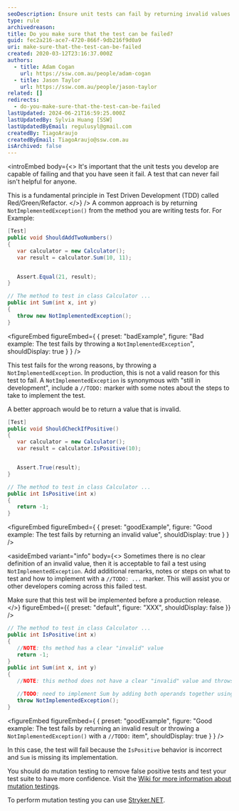 ```yaml
---
seoDescription: Ensure unit tests can fail by returning invalid values or throwing `NotImplementedException()` with TODO markers. This helps prevent useless tests and enables effective Red/Green/Refactor cycles in Test-Driven Development (TDD).
type: rule
archivedreason:
title: Do you make sure that the test can be failed?
guid: fec2a216-ace7-4720-866f-9db216f9d0a9
uri: make-sure-that-the-test-can-be-failed
created: 2020-03-12T23:16:37.000Z
authors:
  - title: Adam Cogan
    url: https://ssw.com.au/people/adam-cogan
  - title: Jason Taylor
    url: https://ssw.com.au/people/jason-taylor
related: []
redirects:
  - do-you-make-sure-that-the-test-can-be-failed
lastUpdated: 2024-06-21T16:59:25.000Z
lastUpdatedBy: Sylvia Huang [SSW]
lastUpdatedByEmail: regulusyl@gmail.com
createdBy: TiagoAraujo
createdByEmail: TiagoAraujo@ssw.com.au
isArchived: false
---
```


<introEmbed
  body={<>
It's important that the unit tests you develop are capable of failing and that you have seen it fail. A test that can never fail isn't helpful for anyone.

This is a fundamental principle in Test Driven Development (TDD) called Red/Green/Refactor.
  </>}
/>
A common approach is by returning `NotImplementedException()` from the method you are writing tests for. For Example:

```cs
[Test]
public void ShouldAddTwoNumbers()
{
   var calculator = new Calculator();
   var result = calculator.Sum(10, 11);


   Assert.Equal(21, result);
}

// The method to test in class Calculator ...
public int Sum(int x, int y)
{
   throw new NotImplementedException();
}
```
<figureEmbed figureEmbed={ {
  preset: "badExample",
  figure: "Bad example: The test fails by throwing a `NotImplementedException`",
  shouldDisplay: true
} } />


This test fails for the wrong reasons, by throwing a `NotImplementedException`. In production, this is not a valid reason for this test to fail.
A `NotImplementedException` is synonymous with "still in development", include a `//TODO:` marker with some notes about the steps to take to implement the test.

A better approach would be to return a value that is invalid.

```cs
[Test]
public void ShouldCheckIfPositive()
{
   var calculator = new Calculator();
   var result = calculator.IsPositive(10);


   Assert.True(result);
}

// The method to test in class Calculator ...
public int IsPositive(int x)
{
   return -1;
}
```
<figureEmbed figureEmbed={ {
  preset: "goodExample",
  figure: "Good example: The test fails by returning an invalid value",
  shouldDisplay: true
} } />


<asideEmbed
  variant="info"
  body={<>
    Sometimes there is no clear definition of an invalid value, then it is acceptable to fail a test using `NotImplementedException`. Add additional remarks, notes or steps on what to test and how to implement with a `//TODO: ...` marker. This will assist you or other developers coming across this failed test.

Make sure that this test will be implemented before a production release.
  </>}
  figureEmbed={{
    preset: "default",
    figure: "XXX",
    shouldDisplay: false
  }}
/>

```cs
// The method to test in class Calculator ...
public int IsPositive(int x)
{
   //NOTE: ths method has a clear "invalid" value
   return -1;
}
public int Sum(int x, int y)
{
   //NOTE: this method does not have a clear "invalid" value and throws a NotImplementedException and includes a TODO marker

   //TODO: need to implement Sum by adding both operands together using return x + y;
   throw NotImplementedException();
}
```
<figureEmbed figureEmbed={ {
  preset: "goodExample",
  figure: "Good example: The test fails by returning an invalid result or throwing a `NotImplementedException()` with a `//TODO:` item",
  shouldDisplay: true
} } />


In this case, the test will fail because the `IsPositive` behavior is incorrect and `Sum` is missing its implementation.

You should do mutation testing to remove false positive tests and test your test suite to have more confidence. Visit the [Wiki for more information about mutation testings](https://en.wikipedia.org/wiki/Mutation_testing).

To perform mutation testing you can use [Stryker.NET](https://stryker-mutator.io/docs/stryker-net/introduction/).
